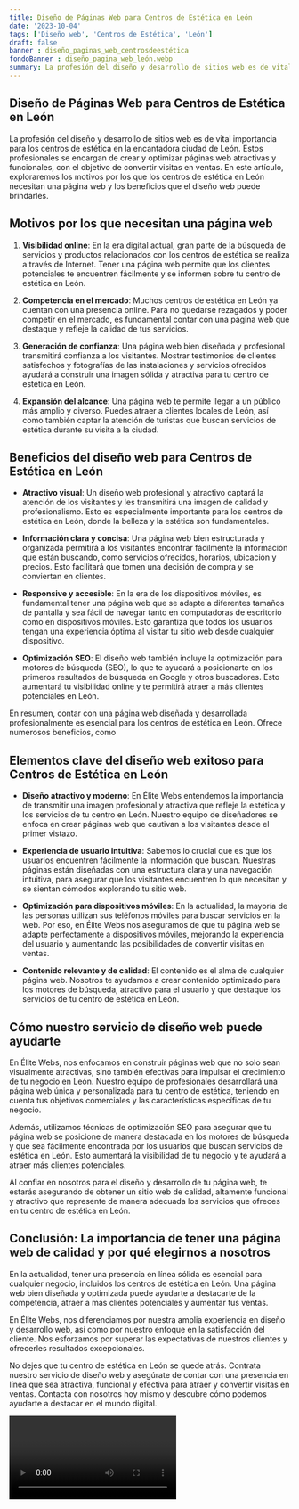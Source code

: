 ```yaml
---
title: Diseño de Páginas Web para Centros de Estética en León
date: '2023-10-04'
tags: ['Diseño web', 'Centros de Estética', 'León']
draft: false
banner : diseño_paginas_web_centrosdeestética
fondoBanner : diseño_pagina_web_león.webp
summary: La profesión del diseño y desarrollo de sitios web es de vital importancia para los centros de estética en la encantadora ciudad de León. Estos profesionales se encargan de crear y optimizar páginas web atractivas y funcionales, con el objetivo de convertir visitas en ventas. En este artículo, exploraremos los motivos por los que los centros de estética en León necesitan una página web y los beneficios que el diseño web puede brindarles.
---
```


## Diseño de Páginas Web para Centros de Estética en León

La profesión del diseño y desarrollo de sitios web es de vital importancia para los centros de estética en la encantadora ciudad de León. Estos profesionales se encargan de crear y optimizar páginas web atractivas y funcionales, con el objetivo de convertir visitas en ventas. En este artículo, exploraremos los motivos por los que los centros de estética en León necesitan una página web y los beneficios que el diseño web puede brindarles.

## Motivos por los que necesitan una página web

1. **Visibilidad online**: En la era digital actual, gran parte de la búsqueda de servicios y productos relacionados con los centros de estética se realiza a través de Internet. Tener una página web permite que los clientes potenciales te encuentren fácilmente y se informen sobre tu centro de estética en León.

2. **Competencia en el mercado**: Muchos centros de estética en León ya cuentan con una presencia online. Para no quedarse rezagados y poder competir en el mercado, es fundamental contar con una página web que destaque y refleje la calidad de tus servicios.

3. **Generación de confianza**: Una página web bien diseñada y profesional transmitirá confianza a los visitantes. Mostrar testimonios de clientes satisfechos y fotografías de las instalaciones y servicios ofrecidos ayudará a construir una imagen sólida y atractiva para tu centro de estética en León.

4. **Expansión del alcance**: Una página web te permite llegar a un público más amplio y diverso. Puedes atraer a clientes locales de León, así como también captar la atención de turistas que buscan servicios de estética durante su visita a la ciudad.

## Beneficios del diseño web para Centros de Estética en León

- **Atractivo visual**: Un diseño web profesional y atractivo captará la atención de los visitantes y les transmitirá una imagen de calidad y profesionalismo. Esto es especialmente importante para los centros de estética en León, donde la belleza y la estética son fundamentales.

- **Información clara y concisa**: Una página web bien estructurada y organizada permitirá a los visitantes encontrar fácilmente la información que están buscando, como servicios ofrecidos, horarios, ubicación y precios. Esto facilitará que tomen una decisión de compra y se conviertan en clientes.

- **Responsive y accesible**: En la era de los dispositivos móviles, es fundamental tener una página web que se adapte a diferentes tamaños de pantalla y sea fácil de navegar tanto en computadoras de escritorio como en dispositivos móviles. Esto garantiza que todos los usuarios tengan una experiencia óptima al visitar tu sitio web desde cualquier dispositivo.

- **Optimización SEO**: El diseño web también incluye la optimización para motores de búsqueda (SEO), lo que te ayudará a posicionarte en los primeros resultados de búsqueda en Google y otros buscadores. Esto aumentará tu visibilidad online y te permitirá atraer a más clientes potenciales en León.

En resumen, contar con una página web diseñada y desarrollada profesionalmente es esencial para los centros de estética en León. Ofrece numerosos beneficios, como

<GifSeo />

<Cta />

## Elementos clave del diseño web exitoso para Centros de Estética en León

- **Diseño atractivo y moderno**: En Élite Webs entendemos la importancia de transmitir una imagen profesional y atractiva que refleje la estética y los servicios de tu centro en León. Nuestro equipo de diseñadores se enfoca en crear páginas web que cautivan a los visitantes desde el primer vistazo.

- **Experiencia de usuario intuitiva**: Sabemos lo crucial que es que los usuarios encuentren fácilmente la información que buscan. Nuestras páginas están diseñadas con una estructura clara y una navegación intuitiva, para asegurar que los visitantes encuentren lo que necesitan y se sientan cómodos explorando tu sitio web.

- **Optimización para dispositivos móviles**: En la actualidad, la mayoría de las personas utilizan sus teléfonos móviles para buscar servicios en la web. Por eso, en Élite Webs nos aseguramos de que tu página web se adapte perfectamente a dispositivos móviles, mejorando la experiencia del usuario y aumentando las posibilidades de convertir visitas en ventas.

- **Contenido relevante y de calidad**: El contenido es el alma de cualquier página web. Nosotros te ayudamos a crear contenido optimizado para los motores de búsqueda, atractivo para el usuario y que destaque los servicios de tu centro de estética en León. 

## Cómo nuestro servicio de diseño web puede ayudarte

En Élite Webs, nos enfocamos en construir páginas web que no solo sean visualmente atractivas, sino también efectivas para impulsar el crecimiento de tu negocio en León. Nuestro equipo de profesionales desarrollará una página web única y personalizada para tu centro de estética, teniendo en cuenta tus objetivos comerciales y las características específicas de tu negocio.

Además, utilizamos técnicas de optimización SEO para asegurar que tu página web se posicione de manera destacada en los motores de búsqueda y que sea fácilmente encontrada por los usuarios que buscan servicios de estética en León. Esto aumentará la visibilidad de tu negocio y te ayudará a atraer más clientes potenciales.

Al confiar en nosotros para el diseño y desarrollo de tu página web, te estarás asegurando de obtener un sitio web de calidad, altamente funcional y atractivo que represente de manera adecuada los servicios que ofreces en tu centro de estética en León.

## Conclusión: La importancia de tener una página web de calidad y por qué elegirnos a nosotros

En la actualidad, tener una presencia en línea sólida es esencial para cualquier negocio, incluidos los centros de estética en León. Una página web bien diseñada y optimizada puede ayudarte a destacarte de la competencia, atraer a más clientes potenciales y aumentar tus ventas.

En Élite Webs, nos diferenciamos por nuestra amplia experiencia en diseño y desarrollo web, así como por nuestro enfoque en la satisfacción del cliente. Nos esforzamos por superar las expectativas de nuestros clientes y ofrecerles resultados excepcionales.

No dejes que tu centro de estética en León se quede atrás. Contrata nuestro servicio de diseño web y asegúrate de contar con una presencia en línea que sea atractiva, funcional y efectiva para atraer y convertir visitas en ventas. Contacta con nosotros hoy mismo y descubre cómo podemos ayudarte a destacar en el mundo digital.

<Video />

<CtaBot job='Centros de Estética' city='León'/>

<Gmaps query='León+españa+maps' />